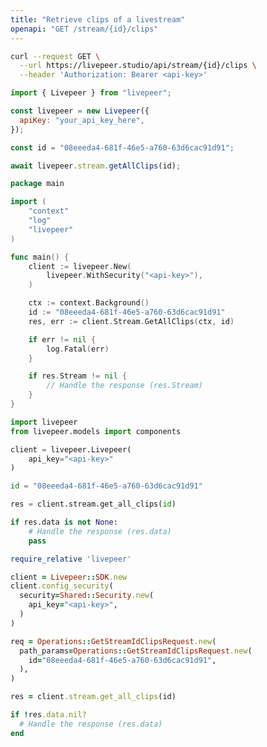 ```yaml
---
title: "Retrieve clips of a livestream"
openapi: "GET /stream/{id}/clips"
---
```


<RequestExample>

```bash cURL
curl --request GET \
  --url https://livepeer.studio/api/stream/{id}/clips \
  --header 'Authorization: Bearer <api-key>'
```

```javascript JavaScript
import { Livepeer } from "livepeer";

const livepeer = new Livepeer({
  apiKey: "your_api_key_here",
});

const id = "08eeeda4-681f-46e5-a760-63d6cac91d91";

await livepeer.stream.getAllClips(id);
```

```go Go
package main

import (
	"context"
	"log"
	"livepeer"
)

func main() {
	client := livepeer.New(
		livepeer.WithSecurity("<api-key>"),
	)

	ctx := context.Background()
	id := "08eeeda4-681f-46e5-a760-63d6cac91d91"
	res, err := client.Stream.GetAllClips(ctx, id)

	if err != nil {
		log.Fatal(err)
	}

	if res.Stream != nil {
		// Handle the response (res.Stream)
	}
}
```

```python Python
import livepeer
from livepeer.models import components

client = livepeer.Livepeer(
    api_key="<api-key>"
)

id = "08eeeda4-681f-46e5-a760-63d6cac91d91"

res = client.stream.get_all_clips(id)

if res.data is not None:
    # Handle the response (res.data)
    pass

```

```ruby Ruby
require_relative 'livepeer'

client = Livepeer::SDK.new
client.config_security(
  security=Shared::Security.new(
    api_key="<api-key>",
  )
)

req = Operations::GetStreamIdClipsRequest.new(
  path_params=Operations::GetStreamIdClipsRequest.new(
    id="08eeeda4-681f-46e5-a760-63d6cac91d91",
  ),
)

res = client.stream.get_all_clips(id)

if !res.data.nil?
  # Handle the response (res.data)
end

```

</RequestExample>
